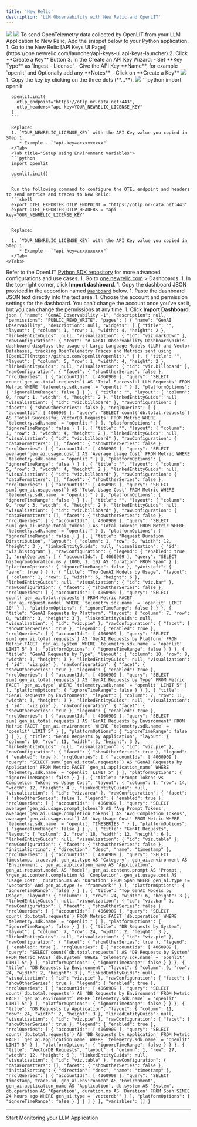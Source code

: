 ```yaml
---
title: 'New Relic'
description: 'LLM Observability with New Relic and OpenLIT'
---
```


<Frame>
  <img src="/images/new-relic-dashboard-1.png" />
  <img src="/images/new-relic-dashboard-2.png" />
</Frame>
To send OpenTelemetry data collected by OpenLIT from your LLM Application to New Relic, Add the snippet below to your Python application.
<Steps>
  <Step title="Get your New Relic Crednetials">
    <Steps>
        1. Go to the New Relic [API Keys UI Page](https://one.newrelic.com/launcher/api-keys-ui.api-keys-launcher)
        2. Click **Create a Key** Button
        3. In the Create an API Key Wizard:
            - Set **Key Type** as `Ingest - License`
            - Give the API Key **Name**, for example `openlit` and Optionally add any **Notes**
            - Click on **Create a Key**
            <Frame>
            <img src="https://mintlify.s3-us-west-1.amazonaws.com/odigos/backends/images/newrelic2.png" />
            </Frame>
        1.  Copy the key by clicking on the three dots (**...**).
            <Frame>
            <img src="https://embrace.io/docs/assets/images/new_relic_api_keys-4f6f5da451f0ade8f68c4dda395c3742.png" />
            </Frame>
    </Steps>
  </Step>
  <Step title="Add the following two lines to your application code:">
    <Tabs>
      <Tab title="Setup using function arguments">
      ```python
      import openlit

      openlit.init(
        otlp_endpoint="https://otlp.nr-data.net:443", 
        otlp_headers="api-key=YOUR_NEWRELIC_LICENSE_KEY"
      )
      ```

      Replace:
      1. `YOUR_NEWRELIC_LICENSE_KEY` with the API Key value you copied in Step 1. 
         * Example - `"api-key=acxxxxxxxx"`
      </Tab>
      <Tab title="Setup using Environment Variables">
      ```python
      import openlit

      openlit.init()
      ```

      Run the following command to configure the OTEL endpoint and headers to send metrics and traces to New Relic:
      ```shell
      export OTEL_EXPORTER_OTLP_ENDPOINT = "https://otlp.nr-data.net:443"
      export OTEL_EXPORTER_OTLP_HEADERS = "api-key=YOUR_NEWRELIC_LICENSE_KEY"
      ```

      Replace:

      1. `YOUR_NEWRELIC_LICENSE_KEY` with the API Key value you copied in Step 1. 
         * Example - `"api-key=acxxxxxxxx"`
      </Tab>
    </Tabs>
  Refer to the OpenLIT [Python SDK repository](https://github.com/openlit/openlit/tree/main/sdk/python) for more advanced configurations and use cases.
  </Step>
  <Step title="Import the pre-built Dashboard">
    1. Go to [one.newrelic.com](https://one.newrelic.com/) > Dashboards.
    1. In the top-right corner, click **Import dashboard**.
    1. Copy the dashboard JSON provided in the accordion named [`Dashboard`](#dashboard) below.
    1. Paste the dashboard JSON text directly into the text area.
    1. Choose the account and permission settings for the dashboard. You can’t change the account once you’ve set it, but you can change the permissions at any time.
    1. Click **Import Dashboard**.
  <Accordion title="Dashboard">
      ```json
      {
        "name": "GenAI Observability -1",
        "description": null,
        "permissions": "PUBLIC_READ_WRITE",
        "pages": [
            {
            "name": "GenAI Observability",
            "description": null,
            "widgets": [
                {
                "title": "",
                "layout": {
                    "column": 1,
                    "row": 1,
                    "width": 4,
                    "height": 2
                },
                "linkedEntityGuids": null,
                "visualization": {
                    "id": "viz.markdown"
                },
                "rawConfiguration": {
                    "text": "# GenAI Observability Dashboard\nThis dashboard displays the usage of Large Language Models (LLM) and Vector Databases, tracking OpenTelemetry Traces and Metrics sent using [OpenLIT](https://github.com/openlit/openlit)."
                }
                },
                {
                "title": "",
                "layout": {
                    "column": 5,
                    "row": 1,
                    "width": 4,
                    "height": 2
                },
                "linkedEntityGuids": null,
                "visualization": {
                    "id": "viz.billboard"
                },
                "rawConfiguration": {
                    "facet": {
                    "showOtherSeries": false
                    },
                    "nrqlQueries": [
                    {
                        "accountIds": [
                        4060909
                        ],
                        "query": "SELECT count(`gen_ai.total.requests`) AS 'Total Successful LLM Requests' FROM Metric WHERE `telemetry.sdk.name` = 'openlit'"
                    }
                    ],
                    "platformOptions": {
                    "ignoreTimeRange": false
                    }
                }
                },
                {
                "title": "",
                "layout": {
                    "column": 9,
                    "row": 1,
                    "width": 4,
                    "height": 2
                },
                "linkedEntityGuids": null,
                "visualization": {
                    "id": "viz.billboard"
                },
                "rawConfiguration": {
                    "facet": {
                    "showOtherSeries": false
                    },
                    "nrqlQueries": [
                    {
                        "accountIds": [
                        4060909
                        ],
                        "query": "SELECT count(`db.total.requests`) AS 'Total Successful VectorDB Requests' FROM Metric WHERE `telemetry.sdk.name` = 'openlit'"
                    }
                    ],
                    "platformOptions": {
                    "ignoreTimeRange": false
                    }
                }
                },
                {
                "title": "",
                "layout": {
                    "column": 1,
                    "row": 3,
                    "width": 4,
                    "height": 2
                },
                "linkedEntityGuids": null,
                "visualization": {
                    "id": "viz.billboard"
                },
                "rawConfiguration": {
                    "dataFormatters": [],
                    "facet": {
                    "showOtherSeries": false
                    },
                    "nrqlQueries": [
                    {
                        "accountIds": [
                        4060909
                        ],
                        "query": "SELECT average(`gen_ai.usage.cost`) AS 'Average Usage Cost' FROM Metric WHERE `telemetry.sdk.name` = 'openlit'"
                    }
                    ],
                    "platformOptions": {
                    "ignoreTimeRange": false
                    }
                }
                },
                {
                "title": "",
                "layout": {
                    "column": 5,
                    "row": 3,
                    "width": 4,
                    "height": 2
                },
                "linkedEntityGuids": null,
                "visualization": {
                    "id": "viz.billboard"
                },
                "rawConfiguration": {
                    "dataFormatters": [],
                    "facet": {
                    "showOtherSeries": false
                    },
                    "nrqlQueries": [
                    {
                        "accountIds": [
                        4060909
                        ],
                        "query": "SELECT sum(`gen_ai.usage.cost`) AS 'Total Usage Cost' FROM Metric WHERE `telemetry.sdk.name` = 'openlit'"
                    }
                    ],
                    "platformOptions": {
                    "ignoreTimeRange": false
                    }
                }
                },
                {
                "title": "",
                "layout": {
                    "column": 9,
                    "row": 3,
                    "width": 4,
                    "height": 2
                },
                "linkedEntityGuids": null,
                "visualization": {
                    "id": "viz.billboard"
                },
                "rawConfiguration": {
                    "dataFormatters": [],
                    "facet": {
                    "showOtherSeries": false
                    },
                    "nrqlQueries": [
                    {
                        "accountIds": [
                        4060909
                        ],
                        "query": "SELECT sum(`gen_ai.usage.total_tokens`) AS 'Total Tokens' FROM Metric WHERE `telemetry.sdk.name` = 'openlit'"
                    }
                    ],
                    "platformOptions": {
                    "ignoreTimeRange": false
                    }
                }
                },
                {
                "title": "Request Duration Dirstribution",
                "layout": {
                    "column": 1,
                    "row": 5,
                    "width": 12,
                    "height": 3
                },
                "linkedEntityGuids": null,
                "visualization": {
                    "id": "viz.histogram"
                },
                "rawConfiguration": {
                    "legend": {
                    "enabled": true
                    },
                    "nrqlQueries": [
                    {
                        "accountIds": [
                        4060909
                        ],
                        "query": "SELECT histogram(duration.ms / 1000, 1, 10) AS 'Duration' FROM Span"
                    }
                    ],
                    "platformOptions": {
                    "ignoreTimeRange": false
                    },
                    "yAxisLeft": {
                    "zero": true
                    }
                }
                },
                {
                "title": "Top GenAI Models by Usage",
                "layout": {
                    "column": 1,
                    "row": 8,
                    "width": 6,
                    "height": 6
                },
                "linkedEntityGuids": null,
                "visualization": {
                    "id": "viz.bar"
                },
                "rawConfiguration": {
                    "facet": {
                    "showOtherSeries": false
                    },
                    "nrqlQueries": [
                    {
                        "accountIds": [
                        4060909
                        ],
                        "query": "SELECT count(`gen_ai.total.requests`) FROM Metric FACET `gen_ai.request.model` WHERE `telemetry.sdk.name` = 'openlit' LIMIT 10"
                    }
                    ],
                    "platformOptions": {
                    "ignoreTimeRange": false
                    }
                }
                },
                {
                "title": "GenAI Requests by Platform",
                "layout": {
                    "column": 7,
                    "row": 8,
                    "width": 3,
                    "height": 3
                },
                "linkedEntityGuids": null,
                "visualization": {
                    "id": "viz.pie"
                },
                "rawConfiguration": {
                    "facet": {
                    "showOtherSeries": true
                    },
                    "legend": {
                    "enabled": true
                    },
                    "nrqlQueries": [
                    {
                        "accountIds": [
                        4060909
                        ],
                        "query": "SELECT sum(`gen_ai.total.requests`) AS 'GenAI Requests by Platform' FROM Metric FACET `gen_ai.system` WHERE `telemetry.sdk.name` = 'openlit' LIMIT 5"
                    }
                    ],
                    "platformOptions": {
                    "ignoreTimeRange": false
                    }
                }
                },
                {
                "title": "GenAI Requests by Type",
                "layout": {
                    "column": 10,
                    "row": 8,
                    "width": 3,
                    "height": 3
                },
                "linkedEntityGuids": null,
                "visualization": {
                    "id": "viz.pie"
                },
                "rawConfiguration": {
                    "facet": {
                    "showOtherSeries": true
                    },
                    "legend": {
                    "enabled": true
                    },
                    "nrqlQueries": [
                    {
                        "accountIds": [
                        4060909
                        ],
                        "query": "SELECT sum(`gen_ai.total.requests`) AS 'GenAI Requests by Type' FROM Metric FACET `gen_ai.type` WHERE `telemetry.sdk.name` = 'openlit' LIMIT 5"
                    }
                    ],
                    "platformOptions": {
                    "ignoreTimeRange": false
                    }
                }
                },
                {
                "title": "GenAI Requests by Environment",
                "layout": {
                    "column": 7,
                    "row": 11,
                    "width": 3,
                    "height": 3
                },
                "linkedEntityGuids": null,
                "visualization": {
                    "id": "viz.pie"
                },
                "rawConfiguration": {
                    "facet": {
                    "showOtherSeries": true
                    },
                    "legend": {
                    "enabled": true
                    },
                    "nrqlQueries": [
                    {
                        "accountIds": [
                        4060909
                        ],
                        "query": "SELECT sum(`gen_ai.total.requests`) AS 'GenAI Requests by Environment' FROM Metric FACET `gen_ai.environment` WHERE `telemetry.sdk.name` = 'openlit' LIMIT 5"
                    }
                    ],
                    "platformOptions": {
                    "ignoreTimeRange": false
                    }
                }
                },
                {
                "title": "GenAI Requests by Application",
                "layout": {
                    "column": 10,
                    "row": 11,
                    "width": 3,
                    "height": 3
                },
                "linkedEntityGuids": null,
                "visualization": {
                    "id": "viz.pie"
                },
                "rawConfiguration": {
                    "facet": {
                    "showOtherSeries": true
                    },
                    "legend": {
                    "enabled": true
                    },
                    "nrqlQueries": [
                    {
                        "accountIds": [
                        4060909
                        ],
                        "query": "SELECT sum(`gen_ai.total.requests`) AS 'GenAI Requests by Application' FROM Metric FACET `gen_ai.application_name` WHERE `telemetry.sdk.name` = 'openlit' LIMIT 5"
                    }
                    ],
                    "platformOptions": {
                    "ignoreTimeRange": false
                    }
                }
                },
                {
                "title": "Prompt Tokens vs Completion Tokens vs Usage Cost",
                "layout": {
                    "column": 1,
                    "row": 14,
                    "width": 12,
                    "height": 4
                },
                "linkedEntityGuids": null,
                "visualization": {
                    "id": "viz.area"
                },
                "rawConfiguration": {
                    "facet": {
                    "showOtherSeries": false
                    },
                    "legend": {
                    "enabled": true
                    },
                    "nrqlQueries": [
                    {
                        "accountIds": [
                        4060909
                        ],
                        "query": "SELECT average(`gen_ai.usage.prompt_tokens`) AS 'Avg Prompt Tokens', average(`gen_ai.usage.completion_tokens`) AS 'Avg Completion Tokens', average(`gen_ai.usage.cost`) AS 'Avg Usage Cost' FROM Metric WHERE `telemetry.sdk.name` = 'openlit' TIMESERIES "
                    }
                    ],
                    "platformOptions": {
                    "ignoreTimeRange": false
                    }
                }
                },
                {
                "title": "GenAI Requests",
                "layout": {
                    "column": 1,
                    "row": 18,
                    "width": 12,
                    "height": 6
                },
                "linkedEntityGuids": null,
                "visualization": {
                    "id": "viz.table"
                },
                "rawConfiguration": {
                    "facet": {
                    "showOtherSeries": false
                    },
                    "initialSorting": {
                    "direction": "desc",
                    "name": "timestamp"
                    },
                    "nrqlQueries": [
                    {
                        "accountIds": [
                        4060909
                        ],
                        "query": "SELECT timestamp, trace.id, gen_ai.type AS 'Category', gen_ai.environment AS 'Environment', gen_ai.application_name AS 'Application', gen_ai.request.model AS 'Model', gen_ai.content.prompt AS 'Prompt', \ngen_ai.content.completion AS 'Completion', gen_ai.usage.cost AS 'Usage Cost', duration.ms AS 'Duration' FROM Span WHERE gen_ai.type != 'vectordb' And gen_ai.type != 'framework'"
                    }
                    ],
                    "platformOptions": {
                    "ignoreTimeRange": false
                    }
                }
                },
                {
                "title": "Top GenAI Models by Usage",
                "layout": {
                    "column": 1,
                    "row": 24,
                    "width": 6,
                    "height": 3
                },
                "linkedEntityGuids": null,
                "visualization": {
                    "id": "viz.bar"
                },
                "rawConfiguration": {
                    "facet": {
                    "showOtherSeries": false
                    },
                    "nrqlQueries": [
                    {
                        "accountIds": [
                        4060909
                        ],
                        "query": "SELECT count(`db.total.requests`) FROM Metric FACET `db.operation` WHERE `telemetry.sdk.name` = 'openlit'"
                    }
                    ],
                    "platformOptions": {
                    "ignoreTimeRange": false
                    }
                }
                },
                {
                "title": "DB Requests by System",
                "layout": {
                    "column": 7,
                    "row": 24,
                    "width": 2,
                    "height": 3
                },
                "linkedEntityGuids": null,
                "visualization": {
                    "id": "viz.pie"
                },
                "rawConfiguration": {
                    "facet": {
                    "showOtherSeries": true
                    },
                    "legend": {
                    "enabled": true
                    },
                    "nrqlQueries": [
                    {
                        "accountIds": [
                        4060909
                        ],
                        "query": "SELECT count(`db.total.requests`) AS 'DB Requests by System' FROM Metric FACET `db.system` WHERE `telemetry.sdk.name` = 'openlit' LIMIT 5"
                    }
                    ],
                    "platformOptions": {
                    "ignoreTimeRange": false
                    }
                }
                },
                {
                "title": "DB Requests by Environment",
                "layout": {
                    "column": 9,
                    "row": 24,
                    "width": 2,
                    "height": 3
                },
                "linkedEntityGuids": null,
                "visualization": {
                    "id": "viz.pie"
                },
                "rawConfiguration": {
                    "facet": {
                    "showOtherSeries": true
                    },
                    "legend": {
                    "enabled": true
                    },
                    "nrqlQueries": [
                    {
                        "accountIds": [
                        4060909
                        ],
                        "query": "SELECT count(`db.total.requests`) AS 'DB Requests by Environment' FROM Metric FACET `gen_ai.environment` WHERE `telemetry.sdk.name` = 'openlit' LIMIT 5"
                    }
                    ],
                    "platformOptions": {
                    "ignoreTimeRange": false
                    }
                }
                },
                {
                "title": "DB Requests by Application",
                "layout": {
                    "column": 11,
                    "row": 24,
                    "width": 2,
                    "height": 3
                },
                "linkedEntityGuids": null,
                "visualization": {
                    "id": "viz.pie"
                },
                "rawConfiguration": {
                    "facet": {
                    "showOtherSeries": true
                    },
                    "legend": {
                    "enabled": true
                    },
                    "nrqlQueries": [
                    {
                        "accountIds": [
                        4060909
                        ],
                        "query": "SELECT count(`db.total.requests`) AS 'DB Requests by Application' FROM Metric FACET `gen_ai.application_name` WHERE `telemetry.sdk.name` = 'openlit' LIMIT 5"
                    }
                    ],
                    "platformOptions": {
                    "ignoreTimeRange": false
                    }
                }
                },
                {
                "title": "VectorDB Requests",
                "layout": {
                    "column": 1,
                    "row": 27,
                    "width": 12,
                    "height": 6
                },
                "linkedEntityGuids": null,
                "visualization": {
                    "id": "viz.table"
                },
                "rawConfiguration": {
                    "dataFormatters": [],
                    "facet": {
                    "showOtherSeries": false
                    },
                    "initialSorting": {
                    "direction": "desc",
                    "name": "timestamp"
                    },
                    "nrqlQueries": [
                    {
                        "accountIds": [
                        4060909
                        ],
                        "query": "SELECT timestamp, trace.id, gen_ai.environment AS 'Environment', gen_ai.application_name AS 'Application', db.system AS 'System', db.operation AS 'Operation', duration.ms AS 'Duration' FROM Span SINCE 24 hours ago WHERE gen_ai.type = 'vectordb'"
                    }
                    ],
                    "platformOptions": {
                    "ignoreTimeRange": false
                    }
                }
                }
            ]
            }
        ],
        "variables": []
        }
      ```
  </Accordion>

  </Step>
</Steps>


---

<CardGroup cols={2}>
<Card title="Integrations" href="/latest/integrations/introduction" icon='circle-nodes'>
Start Monitoring your LLM Application 
</Card>
</CardGroup>